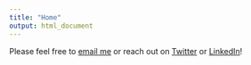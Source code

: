 ```yaml
---
title: "Home"
output: html_document
---
```



Please feel free to [email me](mailto:mkent28@uwo.ca) or reach out on [Twitter](https://twitter.com/michaelakent_) or [LinkedIn](https://www.linkedin.com/in/michaelakent/)! 

<i class="fa-brands fa-twitter"></i>
<i class="fa-brands fa-github"></i>
<i class="fa-brands fa-linkedin"></i>